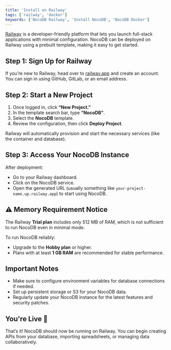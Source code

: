 ```yaml
---
title: 'Install on Railway'
tags: ['railway', 'docker']
keywords: ['NocoDB Railway', 'Install NocoDB', 'NocoDB Docker']
---
```


[Railway](https://railway.app) is a developer-friendly platform that lets you launch full-stack applications with minimal configuration. NocoDB can be deployed on Railway using a prebuilt template, making it easy to get started.

## Step 1: Sign Up for Railway

If you’re new to Railway, head over to [railway.app](https://railway.app) and create an account. You can sign in using GitHub, GitLab, or an email address.

## Step 2: Start a New Project

1. Once logged in, click **“New Project.”**
2. In the template search bar, type **“NocoDB”**.
3. Select the **NocoDB** template.
4. Review the configuration, then click **Deploy Project**.

Railway will automatically provision and start the necessary services (like the container and database).

## Step 3: Access Your NocoDB Instance

After deployment:

* Go to your Railway dashboard.
* Click on the NocoDB service.
* Open the generated URL (usually something like `your-project-name.up.railway.app`) to start using NocoDB.

## ⚠️ Memory Requirement Notice

The Railway **Trial plan** includes only 512 MB of RAM, which is not sufficient to run NocoDB even in minimal mode.

To run NocoDB reliably:

* Upgrade to the **Hobby plan** or higher.
* Plans with at least **1 GB RAM** are recommended for stable performance.

## Important Notes
- Make sure to configure environment variables for database connections if needed.
- Set up persistent storage or S3 for your NocoDB data.
- Regularly update your NocoDB instance for the latest features and security patches.

## You're Live 🎉

That’s it! NocoDB should now be running on Railway. You can begin creating APIs from your database, importing spreadsheets, or managing data collaboratively.

